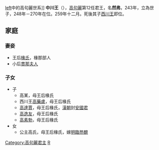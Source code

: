 {{unreferenced|time=2012-2-17}}
[[image:Goguryeo-monarchs(11-16).PNG|left]]中的高句麗世系]] 
{{Infobox Korean name
|hangul=중천왕 also 중양왕 
|hanja=中川王 also 中壤王
|rr=Jungcheon-wang also Jungyang-wang 
|mr=Chungch'ŏn-wang also Chungyang-wang  
|hangulborn=고연불
|hanjaborn=高然弗
|rrborn=Go Yeon-bul 
|mrborn=Ko Yŏnbul 
}}
'''中川王'''（{{bd|224年||270年||}}），[[高句麗|高句麗]]第12任君王，名'''然弗'''，243年，立為世子，248年－270年在位。259年十二月。死後其子[[西川王|西川王]]即位。
==家庭==
===妻妾===
*王后[[椽王后|椽氏]]，椽那部人
*小后[[貫那夫人|貫那夫人]]
===子女===
*子
**高某，母王后椽氏
**西川王[[高藥盧|高藥盧]]，母王后椽氏
**[[高達賈|高達賈]]，母王后椽氏，[[漢朝|漢朝]]封[[安國君|安國君]]
**[[高逸友|高逸友]]，母王后椽氏
**[[高素勃|高素勃]]，母王后椽氏
*女
**公主高氏，母王后椽氏，嫁[[明臨笏覩|明臨笏覩]]
{{start box}}
{{s-before|[[東川王|東川王]]}}
{{s-title|[[高句麗國王列表|高句麗君主]]|248年-270年}}
{{s-after|[[西川王|西川王]]}}
{{end box}}
{{高句麗君主}}
[[Category:高句麗君主|Category:高句麗君主]]
[[Category:高姓|R]]